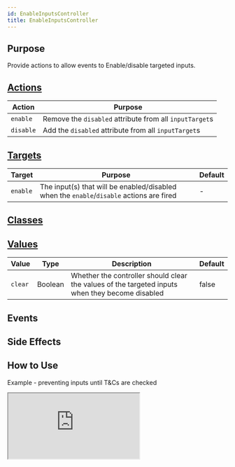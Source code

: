 ```yaml
---
id: EnableInputsController
title: EnableInputsController
---
```




## Purpose

Provide actions to allow events to Enable/disable targeted inputs.

## [Actions](https://stimulus.hotwire.dev/reference/actions)

| Action | Purpose |
| --- | --- |
| `enable` | Remove the `disabled` attribute from all `inputTarget`s |
| `disable` | Add the `disabled` attribute from all `inputTarget`s |


## [Targets](https://stimulus.hotwire.dev/reference/targets)

| Target | Purpose | Default |
| --- | --- | --- |
| `enable` | The input(s) that will be enabled/disabled when the `enable`/`disable` actions are fired | - |

## [Classes](https://stimulus.hotwire.dev/reference/classes)
<NoClasses/>

## [Values](https://stimulus.hotwire.dev/reference/values)

| Value | Type | Description | Default |
| --- | --- | --- | --- |
| `clear` | Boolean | Whether the controller should clear the values of the targeted inputs when they become disabled | false |

## Events
<NoEvents/>

## Side Effects
<NoSideEffects/>



## How to Use

Example - preventing inputs until T&Cs are checked

<iframe
  src="https://codesandbox.io/embed/enableinputscontroller-e77ju?fontsize=14&hidenavigation=1&theme=dark"
  style={{width: "100%", height: "500px", border: "0", borderRadius: "4px", overflow: "hidden"}}
  sandbox="allow-forms allow-modals allow-popups allow-presentation allow-same-origin allow-scripts"
/>


# See also

[CheckboxEnableInputsController](./checkbox_enable_inputs_controller.mdx)
[CheckboxDisableInputsController](./checkbox_disable_inputs_controller.mdx)
